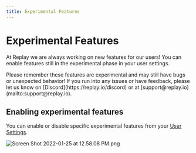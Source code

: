 ```yaml
---
title: Experimental Features
---
```


# Experimental Features

At Replay we are always working on new features for our users! You can enable features still in the experimental phase in your user settings.

<Callout type="info" emoji="💡">
Please remember these features are experimental and may still have bugs or unexpected behavior! If you run into any issues or have feedback, please let us know on [Discord](https://replay.io/discord) or at [support@replay.io](mailto:support@replay.io).

</Callout>

## Enabling experimental features

You can enable or disable specific experimental features from your [User Settings](/resources/get-help/user-settings).

![Screen Shot 2022-01-25 at 12.58.08 PM.png](/images/Screen_Shot_2022-01-25_at_12.58.08_PM_tphmw.png)